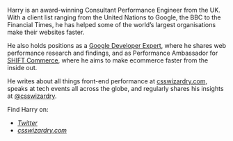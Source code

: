 Harry is an award-winning Consultant Performance Engineer from the UK. With a client list ranging from the United Nations to Google, the BBC to the Financial Times, he has helped some of the world’s largest organisations make their websites faster.

He also holds positions as a [Google Developer Expert](https://developers.google.com/experts/people/harry-roberts), where he shares web performance research and findings, and as Performance Ambassador for [SHIFT Commerce](https://www.shiftcommerce.com/), where he aims to make ecommerce faster from the inside out.

He writes about all things front-end performance at [csswizardry.com](https://csswizardry.com), speaks at tech events all across the globe, and regularly shares his insights at [@csswizardry](https://twitter.com/csswizardry).

Find Harry on:

- *[Twitter](https://twitter.com/csswizardry)*
- *[csswizardry.com](https://csswizardry.com)*
